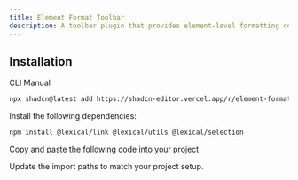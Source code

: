 ```yaml
---
title: Element Format Toolbar
description: A toolbar plugin that provides element-level formatting controls for text alignment and indentation.
---
```


<ComponentPreview
  name="element-format-toolbar-plugin-demo"
  className="[&_.preview>[data-orientation=vertical]]:sm:max-w-[70%]"
  description="A toolbar plugin that provides element-level formatting controls for text alignment and indentation."
/>

## Installation

<Tabs defaultValue="cli">

<TabsList>
  <TabsTrigger value="cli">CLI</TabsTrigger>
  <TabsTrigger value="manual">Manual</TabsTrigger>
</TabsList>

<TabsContent value="cli">

```bash
npx shadcn@latest add https://shadcn-editor.vercel.app/r/element-format-toolbar-plugin.json
```

</TabsContent>

<TabsContent value="manual">

<Steps>

<Step>Install the following dependencies:</Step>

```bash
npm install @lexical/link @lexical/utils @lexical/selection
```

<Step>Copy and paste the following code into your project.</Step>

<ComponentSource name="element-format-toolbar-plugin" />

<Step>Update the import paths to match your project setup.</Step>

</Steps>

</TabsContent>

</Tabs>
